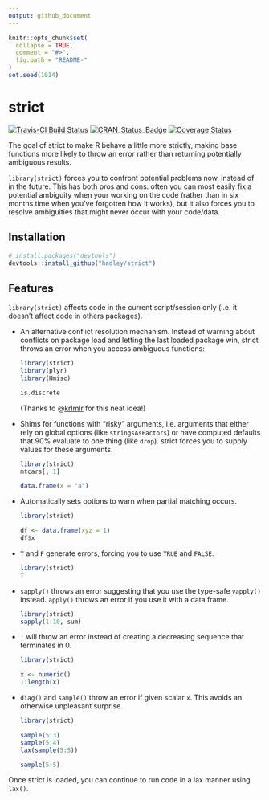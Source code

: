 ```yaml
---
output: github_document
---
```


<!-- README.md is generated from README.Rmd. Please edit that file -->

```r
knitr::opts_chunk$set(
  collapse = TRUE,
  comment = "#>",
  fig.path = "README-"
)
set.seed(1014)
```

# strict

[![Travis-CI Build Status](https://travis-ci.org/hadley/strict.svg?branch=master)](https://travis-ci.org/hadley/strict)
[![CRAN_Status_Badge](https://www.r-pkg.org/badges/version/strict)](https://cran.r-project.org/package=strict)
[![Coverage Status](https://img.shields.io/codecov/c/github/hadley/strict/master.svg)](https://codecov.io/github/hadley/strict?branch=master)

The goal of strict to make R behave a little more strictly, making base functions more likely to throw an error rather than returning potentially ambiguous results. 

`library(strict)` forces you to confront potential problems now, instead of in the future. This has both pros and cons: often you can most easily fix a potential ambiguity when your working on the code (rather than in six months time when you've forgotten how it works), but it also forces you to resolve ambiguities that might never occur with your code/data.

## Installation

```r
# install.packages("devtools")
devtools::install_github("hadley/strict")
```

## Features

`library(strict)` affects code in the current script/session only (i.e. it doesn't affect code in others packages).

*   An alternative conflict resolution mechanism. Instead of warning about 
    conflicts on package load and letting the last loaded package win,
    strict throws an error when you access ambiguous functions:
  
    ```r
    library(strict)
    library(plyr)
    library(Hmisc)
    
    is.discrete
    ```
    
    (Thanks to @[krlmlr](https://github.com/krlmlr) for this neat idea!)

*   Shims for functions with "risky" arguments, i.e. arguments that either rely
    on global options (like `stringsAsFactors`) or have computed defaults that
    90% evaluate to one thing (like `drop`). strict forces you to supply values
    for these arguments.
    
    ```r
    library(strict)
    mtcars[, 1]

    data.frame(x = "a")
    ```

*   Automatically sets options to warn when partial matching occurs.

    ```r
    library(strict)
    
    df <- data.frame(xyz = 1)
    df$x
    ```

*   `T` and `F` generate errors, forcing you to use `TRUE` and `FALSE`.

    ```r
    library(strict)
    T
    ```

*   `sapply()` throws an error suggesting that you use the type-safe
    `vapply()` instead. `apply()` throws an error if you use it with a 
    data frame.

    ```r
    library(strict)
    sapply(1:10, sum)
    ```

*   `:` will throw an error instead of creating a decreasing sequence that 
    terminates in 0.

    ```r
    library(strict)
    
    x <- numeric()
    1:length(x)
    ```

*   `diag()` and `sample()` throw an error if given scalar `x`. This avoids
    an otherwise unpleasant surprise.
    
    ```r
    library(strict)
    
    sample(5:3)
    sample(5:4)
    lax(sample(5:5))
    
    sample(5:5)
    ```


Once strict is loaded, you can continue to run code in a lax manner using `lax()`.
